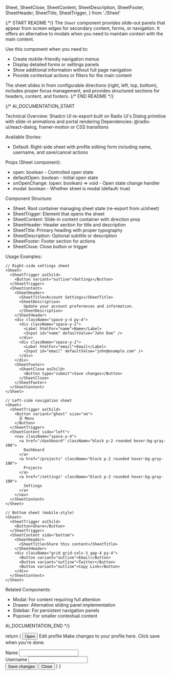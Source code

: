   Sheet,
  SheetClose,
  SheetContent,
  SheetDescription,
  SheetFooter,
  SheetHeader,
  SheetTitle,
  SheetTrigger,
} from './Sheet'

{/* START README */}
The `Sheet` component provides slide-out panels that appear from screen edges for secondary content, forms, or navigation. It offers an alternative to modals when you need to maintain context with the main content.

Use this component when you need to:
- Create mobile-friendly navigation menus
- Display detailed forms or settings panels
- Show additional information without full page navigation
- Provide contextual actions or filters for the main content

The sheet slides in from configurable directions (right, left, top, bottom), includes proper focus management, and provides structured sections for headers, content, and footers.
{/* END README */}

{/*
AI_DOCUMENTATION_START

Technical Overview: Shadcn UI re-export built on Radix UI's Dialog primitive with slide-in animations and portal rendering
Dependencies: @radix-ui/react-dialog, framer-motion or CSS transitions

Available Stories:
- Default: Right-side sheet with profile editing form including name, username, and save/cancel actions

Props (Sheet component):
- open: boolean - Controlled open state
- defaultOpen: boolean - Initial open state
- onOpenChange: (open: boolean) => void - Open state change handler
- modal: boolean - Whether sheet is modal (default: true)

Component Structure:
- Sheet: Root container managing sheet state (re-export from ui/sheet)
- SheetTrigger: Element that opens the sheet
- SheetContent: Slide-in content container with direction prop
- SheetHeader: Header section for title and description
- SheetTitle: Primary heading with proper typography
- SheetDescription: Optional subtitle or description
- SheetFooter: Footer section for actions
- SheetClose: Close button or trigger

Usage Examples:
```tsx
// Right-side settings sheet
<Sheet>
  <SheetTrigger asChild>
    <Button variant="outline">Settings</Button>
  </SheetTrigger>
  <SheetContent>
    <SheetHeader>
      <SheetTitle>Account Settings</SheetTitle>
      <SheetDescription>
        Update your account preferences and information.
      </SheetDescription>
    </SheetHeader>
    <div className="space-y-4 py-4">
      <div className="space-y-2">
        <Label htmlFor="name">Name</Label>
        <Input id="name" defaultValue="John Doe" />
      </div>
      <div className="space-y-2">
        <Label htmlFor="email">Email</Label>
        <Input id="email" defaultValue="john@example.com" />
      </div>
    </div>
    <SheetFooter>
      <SheetClose asChild>
        <Button type="submit">Save changes</Button>
      </SheetClose>
    </SheetFooter>
  </SheetContent>
</Sheet>

// Left-side navigation sheet
<Sheet>
  <SheetTrigger asChild>
    <Button variant="ghost" size="sm">
      ☰ Menu
    </Button>
  </SheetTrigger>
  <SheetContent side="left">
    <nav className="space-y-4">
      <a href="/dashboard" className="block p-2 rounded hover:bg-gray-100">
        Dashboard
      </a>
      <a href="/projects" className="block p-2 rounded hover:bg-gray-100">
        Projects
      </a>
      <a href="/settings" className="block p-2 rounded hover:bg-gray-100">
        Settings
      </a>
    </nav>
  </SheetContent>
</Sheet>

// Bottom sheet (mobile-style)
<Sheet>
  <SheetTrigger asChild>
    <Button>Share</Button>
  </SheetTrigger>
  <SheetContent side="bottom">
    <SheetHeader>
      <SheetTitle>Share this content</SheetTitle>
    </SheetHeader>
    <div className="grid grid-cols-3 gap-4 py-4">
      <Button variant="outline">Email</Button>
      <Button variant="outline">Twitter</Button>
      <Button variant="outline">Copy Link</Button>
    </div>
  </SheetContent>
</Sheet>
```

Related Components:
- Modal: For content requiring full attention
- Drawer: Alternative sliding panel implementation
- Sidebar: For persistent navigation panels
- Popover: For smaller contextual content

AI_DOCUMENTATION_END
*/}

  return (
    <Sheet>
      <SheetTrigger asChild>
        <Button variant="outline">Open</Button>
      </SheetTrigger>
      <SheetContent>
        <SheetHeader>
          <SheetTitle>Edit profile</SheetTitle>
          <SheetDescription>
            Make changes to your profile here. Click save when you&apos;re done.
          </SheetDescription>
        </SheetHeader>
        <div className="grid flex-1 auto-rows-min gap-6 px-4">
          <div className="grid gap-3">
            <ShadcnLabel htmlFor="sheet-demo-name">Name</ShadcnLabel>
            <Input id="sheet-demo-name" defaultValue="Pedro Duarte" />
          </div>
          <div className="grid gap-3">
            <ShadcnLabel htmlFor="sheet-demo-username">Username</ShadcnLabel>
            <Input id="sheet-demo-username" defaultValue="@peduarte" />
          </div>
        </div>
        <SheetFooter>
          <Button type="submit">Save changes</Button>
          <SheetClose asChild>
            <Button variant="outline">Close</Button>
          </SheetClose>
        </SheetFooter>
      </SheetContent>
    </Sheet>
  )
}
